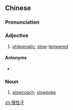 ==Chinese==
{{zh-forms|type=12}}

===Pronunciation===
{{zh-pron
|m=mànxìngzi
|c=maan6 sing3 zi2
|cat=a,n
}}

===Adjective===
{{zh-adj}}

# [[phlegmatic]]; [[slow]]-[[tempered]]

====Antonyms====
* {{zh-l|急性子}}

===Noun===
{{zh-noun}}

# [[slowcoach]]; [[slowpoke]]

[[zh:慢性子]]